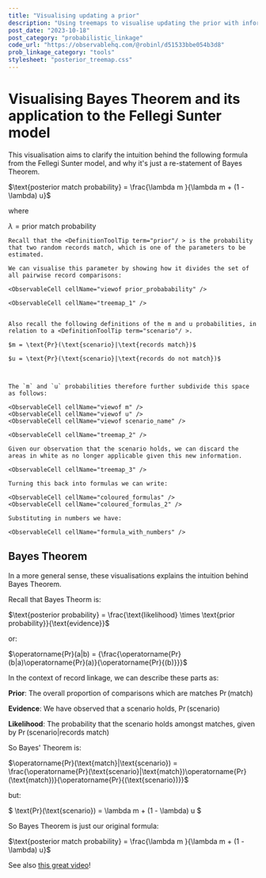 ```yaml
---
title: "Visualising updating a prior"
description: "Using treemaps to visualise updating the prior with information about a scenario in the Fellegi Sunter model"
post_date: "2023-10-18"
post_category: "probabilistic_linkage"
code_url: "https://observablehq.com/@robinl/d51533bbe054b3d8"
prob_linkage_category: "tools"
stylesheet: "posterior_treemap.css"
---
```





<ProbHomeNav />

# Visualising Bayes Theorem and its application to the Fellegi Sunter model

This visualisation aims to clarify the intuition behind the following formula from the Fellegi Sunter model, and why it's just a re-statement of Bayes Theorem.

$\text{posterior match probability} = \frac{\lambda m }{\lambda m  + (1 - \lambda) u}$

where

$\lambda = \text{prior match probability}$


<WithObservableProvider notebook={notebook}>


    Recall that the <DefinitionToolTip term="prior"/ > is the probability that two random records match, which is one of the parameters to be estimated.

    We can visualise this parameter by showing how it divides the set of all pairwise record comparisons:

    <ObservableCell cellName="viewof prior_probabability" />

    <ObservableCell cellName="treemap_1" />


    Also recall the following definitions of the m and u probabilities, in relation to a <DefinitionToolTip term="scenario"/ >.

    $m = \text{Pr}(\text{scenario}|\text{records match})$

    $u = \text{Pr}(\text{scenario}|\text{records do not match})$



    The `m` and `u` probabilities therefore further subdivide this space as follows:

    <ObservableCell cellName="viewof m" />
    <ObservableCell cellName="viewof u" />
    <ObservableCell cellName="viewof scenario_name" />

    <ObservableCell cellName="treemap_2" />

    Given our observation that the scenario holds, we can discard the areas in white as no longer applicable given this new information.

    <ObservableCell cellName="treemap_3" />

    Turning this back into formulas we can write:

    <ObservableCell cellName="coloured_formulas" />
    <ObservableCell cellName="coloured_formulas_2" />

    Substituting in numbers we have:

    <ObservableCell cellName="formula_with_numbers" />



</WithObservableProvider>

## Bayes Theorem

In a more general sense, these visualisations explains the intuition behind Bayes Theorem.

Recall that Bayes Theorm is:

$\text{posterior probability} = \frac{\text{likelihood} \times \text{prior probability}}{\text{evidence}}$

or:

$\operatorname{Pr}(a|b) = {\frac{\operatorname{Pr}(b|a)\operatorname{Pr}(a)}{\operatorname{Pr}{(b)}}}$


In the context of record linkage, we can describe these parts as:

**Prior**:
The overall proportion of comparisons which are matches $\operatorname{Pr}(\text{match})$

**Evidence**: We have observed that a scenario holds, $\operatorname{Pr}(\text{scenario})$

**Likelihood**: The probability that the scenario holds amongst matches, given by $\operatorname{Pr}(\text{scenario}|\text{records match})$

So Bayes' Theorem is:

$\operatorname{Pr}(\text{match}|\text{scenario}) = \frac{\operatorname{Pr}(\text{scenario}|\text{match})\operatorname{Pr}(\text{match})}{\operatorname{Pr}{(\text{scenario})}}$

but:

$
\text{Pr}(\text{scenario}) = \lambda m + (1 - \lambda) u
$

So Bayes Theorem is just our original formula:

$\text{posterior match probability} = \frac{\lambda m }{\lambda m  + (1 - \lambda) u}$

See also [this great video](https://www.youtube.com/watch?v=HZGCoVF3YvM)!

<ProbHomeNav />